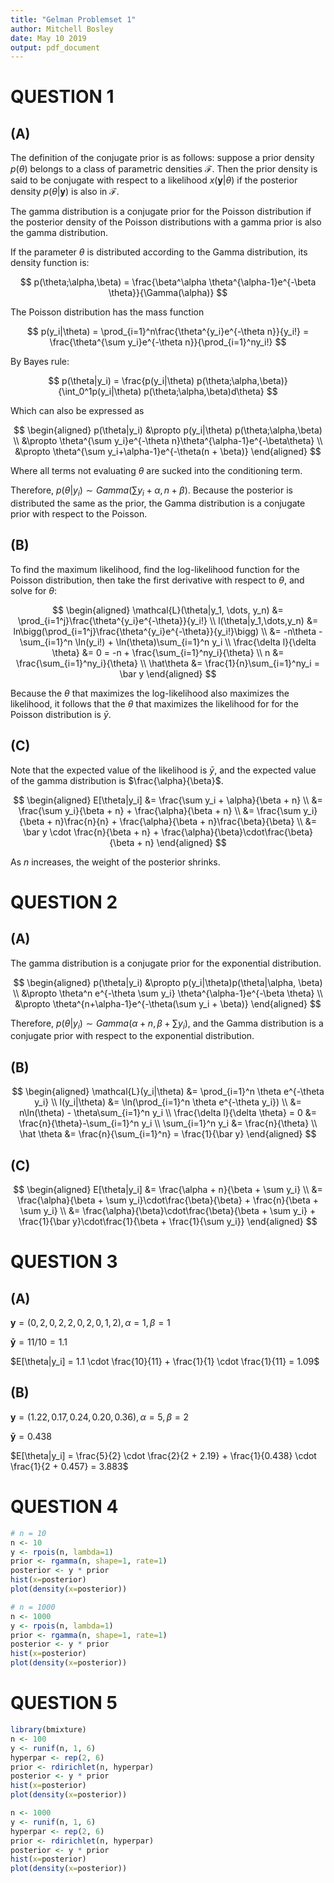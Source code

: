 ```yaml
---
title: "Gelman Problemset 1"
author: Mitchell Bosley
date: May 10 2019
output: pdf_document
---
```


# QUESTION 1

## (A)

The definition of the conjugate prior is as follows: suppose a prior density $p(\theta)$ belongs to a class of parametric densities $\mathcal{F}$. Then the prior density is said to be conjugate with respect to a likelihood $x(\mathbf{y}|\theta)$ if the posterior density $p(\theta|\mathbf{y})$ is also in $\mathcal{F}$.

The gamma distribution is a conjugate prior for the Poisson distribution if the posterior density of the Poisson distributions with a gamma prior is also the gamma distribution.

If the parameter $\theta$ is distributed according to the Gamma distribution, its density function is:

$$
p(\theta;\alpha,\beta) = \frac{\beta^\alpha \theta^{\alpha-1}e^{-\beta \theta}}{\Gamma(\alpha)}
$$

The Poisson distribution has the mass function

$$
p(y_i|\theta) = \prod_{i=1}^n\frac{\theta^{y_i}e^{-\theta n}}{y_i!} = \frac{\theta^{\sum y_i}e^{-\theta n}}{\prod_{i=1}^ny_i!}
$$

By Bayes rule:

$$
p(\theta|y_i) = \frac{p(y_i|\theta) p(\theta;\alpha,\beta)}{\int_0^1p(y_i|\theta) p(\theta;\alpha,\beta)d\theta}
$$

Which can also be expressed as

$$
\begin{aligned}
p(\theta|y_i) &\propto p(y_i|\theta) p(\theta;\alpha,\beta) \\
&\propto \theta^{\sum y_i}e^{-\theta n}\theta^{\alpha-1}e^{-\beta\theta} \\
&\propto \theta^{\sum y_i+\alpha-1}e^{-\theta(n + \beta)}
\end{aligned}
$$

Where all terms not evaluating $\theta$ are sucked into the conditioning term.

Therefore, $p(\theta|y_i) \sim Gamma(\sum y_i + \alpha, n + \beta)$. Because the posterior is distributed the same as the prior, the Gamma distribution is a conjugate prior with respect to the Poisson.

## (B)

To find the maximum likelihood, find the log-likelihood function for the Poisson distribution, then take the first derivative with respect to $\theta$, and solve for $\theta$: 

$$
\begin{aligned}
\mathcal{L}(\theta|y_1, \dots, y_n) &= \prod_{i=1^j}\frac{\theta^{y_i}e^{-\theta}}{y_i!} \\
l(\theta|y_1,\dots,y_n) &= ln\bigg(\prod_{i=1^j}\frac{\theta^{y_i}e^{-\theta}}{y_i!}\bigg) \\
&= -n\theta - \sum_{i=1}^n \ln(y_i!) + \ln(\theta)\sum_{i=1}^n y_i \\
\frac{\delta l}{\delta \theta} &= 0 = -n + \frac{\sum_{i=1}^ny_i}{\theta} \\
n &= \frac{\sum_{i=1}^ny_i}{\theta} \\
\hat\theta &= \frac{1}{n}\sum_{i=1}^ny_i = \bar y
\end{aligned}
$$

Because the $\theta$ that maximizes the log-likelihood also maximizes the likelihood, it follows that the $\theta$ that maximizes the likelihood for for the Poisson distribution is $\bar y$.

## (C)

Note that the expected value of the likelihood is $\bar y$, and the expected value of the gamma distribution is $\frac{\alpha}{\beta}$. 

$$
\begin{aligned}
E[\theta|y_i] &= \frac{\sum y_i + \alpha}{\beta + n} \\
&= \frac{\sum y_i}{\beta + n} + \frac{\alpha}{\beta + n} \\
&= \frac{\sum y_i}{\beta + n}\frac{n}{n} + \frac{\alpha}{\beta + n}\frac{\beta}{\beta} \\
&= \bar y \cdot \frac{n}{\beta + n} + \frac{\alpha}{\beta}\cdot\frac{\beta}{\beta + n}
\end{aligned} 
$$

As $n$ increases, the weight of the posterior shrinks.

# QUESTION 2

## (A)

The gamma distribution is a conjugate prior for the exponential distribution.

$$
\begin{aligned}
p(\theta|y_i) &\propto p(y_i|\theta)p(\theta|\alpha, \beta) \\ 
&\propto \theta^n e^{-\theta \sum y_i} \theta^{\alpha-1}e^{-\beta \theta} \\
&\propto \theta^{n+\alpha-1}e^{-\theta(\sum y_i + \beta)}
\end{aligned}
$$

Therefore, $p(\theta|y_i) \sim Gamma(\alpha + n, \beta + \sum y_i)$, and the Gamma distribution is a conjugate prior with respect to the exponential distribution.

## (B)

$$
\begin{aligned}
\mathcal{L}(y_i|\theta) &= \prod_{i=1}^n \theta e^{-\theta y_i} \\
l(y_i|\theta) &= \ln(\prod_{i=1}^n \theta e^{-\theta y_i}) \\
&= n\ln(\theta) - \theta\sum_{i=1}^n y_i \\
\frac{\delta l}{\delta \theta} = 0 &= \frac{n}{\theta}-\sum_{i=1}^n y_i \\
\sum_{i=1}^n y_i &= \frac{n}{\theta} \\
\hat \theta &= \frac{n}{\sum_{i=1}^n} = \frac{1}{\bar y}
\end{aligned}
$$

## (C)

$$
\begin{aligned}
E[\theta|y_i] &= \frac{\alpha + n}{\beta + \sum y_i} \\
&= \frac{\alpha}{\beta + \sum y_i}\cdot\frac{\beta}{\beta} + \frac{n}{\beta + \sum y_i} \\
&= \frac{\alpha}{\beta}\cdot\frac{\beta}{\beta + \sum y_i} + \frac{1}{\bar y}\cdot\frac{1}{\beta + \frac{1}{\sum y_i}}
\end{aligned}
$$

# QUESTION 3

## (A)

$\mathbf{y} = (0, 2, 0, 2, 2, 0, 2, 0, 1, 2), \alpha = 1, \beta = 1$
 
$\mathbf{\bar y} = 11/10 = 1.1$

$E[\theta|y_i] = 1.1 \cdot \frac{10}{11} + \frac{1}{1} \cdot \frac{1}{11} = 1.09$

## (B)

$\mathbf{y} = (1.22, 0.17, 0.24, 0.20, 0.36), \alpha = 5, \beta = 2$

$\mathbf{\bar y} = 0.438$

$E[\theta|y_i] = \frac{5}{2} \cdot \frac{2}{2 + 2.19} + \frac{1}{0.438} \cdot \frac{1}{2 + 0.457} = 3.883$

# QUESTION 4

```r
# n = 10
n <- 10
y <- rpois(n, lambda=1)
prior <- rgamma(n, shape=1, rate=1)
posterior <- y * prior
hist(x=posterior)
plot(density(x=posterior))

# n = 1000
n <- 1000
y <- rpois(n, lambda=1)
prior <- rgamma(n, shape=1, rate=1)
posterior <- y * prior 
hist(x=posterior)
plot(density(x=posterior))
```

# QUESTION 5

```r
library(bmixture)
n <- 100
y <- runif(n, 1, 6)
hyperpar <- rep(2, 6)
prior <- rdirichlet(n, hyperpar)
posterior <- y * prior 
hist(x=posterior)
plot(density(x=posterior))

n <- 1000
y <- runif(n, 1, 6)
hyperpar <- rep(2, 6)
prior <- rdirichlet(n, hyperpar)
posterior <- y * prior
hist(x=posterior)
plot(density(x=posterior))
```

